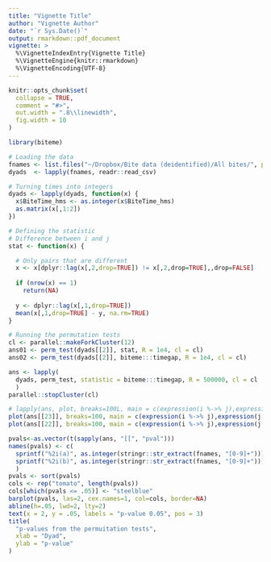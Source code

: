 ```yaml
---
title: "Vignette Title"
author: "Vignette Author"
date: "`r Sys.Date()`"
output: rmarkdown::pdf_document
vignette: >
  %\VignetteIndexEntry{Vignette Title}
  %\VignetteEngine{knitr::rmarkdown}
  %\VignetteEncoding{UTF-8}
---
```


```r
knitr::opts_chunk$set(
  collapse = TRUE,
  comment = "#>",
  out.width = ".8\\linewidth",
  fig.width = 10
)
```

<!-- We simulate the bites dyads as a poisson process with parameter $\lambda$ (bites per minute) in the following fashion: -->

<!-- Both processes, with and without mimicry, will have a length of $l \sim U(\underline{l}, \overline{l})$, this is the maximum length of the meal. -->

<!-- Independent process: Simply, for each individual $i\in\{1,2\}$ we draw time intervals $t_{ib}\sim\mbox{Exp}(\lambda)$, $b$ indexing by the number of bite, until the cumulative sum of it reaches $l$. -->

<!-- For the dependent process: Let $m_i \in [0,1]$ denote the propensity to mimicry of individual i. We start the algorithm by randomly choosing which individual starts, WLOG individual $i$ starts. We set the initial draw for each individual to be $t_{i0} = 0$. -->

<!-- 1.  If $j$ was the last one to draw, then $k$ will draw $t_{kt} \sim \mbox{Exp}\left(\lambda_k(1 - m_k) + (t_{it-1} - t_{k-1})^{-1}m_k\right)$, otherwise we set $t_{kt} \sim \mbox{Exp}\left(\lambda_k\right)$. -->

<!-- 2.  If $\sum_t t_{kt} \geq l$, stop. -->

```r
library(biteme)

# Loading the data
fnames <- list.files("~/Dropbox/Bite data (deidentified)/All bites/", pattern = "dyad", full.names = TRUE)
dyads  <- lapply(fnames, readr::read_csv)

# Turning times into integers
dyads <- lapply(dyads, function(x) {
  x$BiteTime_hms <- as.integer(x$BiteTime_hms)
  as.matrix(x[,1:2])
})

# Defining the statistic
# Difference between i and j
stat <- function(x) {

  # Only pairs that are different
  x <- x[dplyr::lag(x[,2,drop=TRUE]) != x[,2,drop=TRUE],,drop=FALSE]
  
  if (nrow(x) == 1)
    return(NA)
  
  y <- dplyr::lag(x[,1,drop=TRUE])
  mean(x[,1,drop=TRUE] - y, na.rm=TRUE)
}

# Running the permutation tests
cl <- parallel::makeForkCluster(12)
ans01 <- perm_test(dyads[[2]], stat, R = 1e4, cl = cl)
ans02 <- perm_test(dyads[[2]], biteme:::timegap, R = 1e4, cl = cl)

ans <- lapply(
  dyads, perm_test, statistic = biteme:::timegap, R = 500000, cl = cl
  )
parallel::stopCluster(cl)
```

```r
# lapply(ans, plot, breaks=100L, main = c(expression(i %->% j),expression(j %->% i)))
plot(ans[[23]], breaks=100, main = c(expression(i %->% j),expression(j %->% i)))
plot(ans[[22]], breaks=100, main = c(expression(i %->% j),expression(j %->% i)))
```

```r
pvals<-as.vector(t(sapply(ans, "[[", "pval")))
names(pvals) <- c(
  sprintf("%2i(a)", as.integer(stringr::str_extract(fnames, "[0-9]+"))),
  sprintf("%2i(b)", as.integer(stringr::str_extract(fnames, "[0-9]+")))
  )
pvals <- sort(pvals)
cols <- rep("tomato", length(pvals))
cols[which(pvals <= .05)] <- "steelblue"
barplot(pvals, las=2, cex.names=1, col=cols, border=NA)
abline(h=.05, lwd=2, lty=2)
text(x = 2, y = .05, labels = "p-value 0.05", pos = 3)
title(
  "p-values from the permuitation tests",
  xlab = "Dyad",
  ylab = "p-value"
)
```


